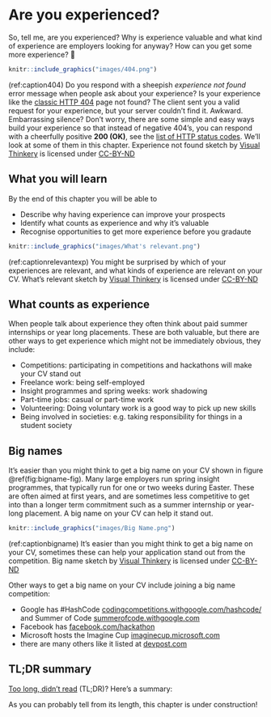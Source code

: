 # Are you experienced? {#experiencing}

So, tell me, are you experienced? Why is experience valuable and what kind of experience are employers looking for anyway? How can you get some more experience? 🤔

```r
knitr::include_graphics("images/404.png")
```

(ref:caption404) Do you respond with a sheepish *experience not found* error message when people ask about your experience? Is your experience like the [classic HTTP 404](https://en.wikipedia.org/wiki/HTTP_404) page not found? The client sent you a valid request for your experience, but your server couldn't find it. Awkward. Embarrassing silence? Don't worry, there are some simple and easy ways build your experience so that instead of negative 404's, you can respond with a cheerfully positive **200 (OK)**, see the [list of HTTP status codes](https://en.wikipedia.org/wiki/List_of_HTTP_status_codes). We'll look at some of them in this chapter. Experience not found sketch by [Visual Thinkery](https://visualthinkery.com/) is licensed under [CC-BY-ND](https://creativecommons.org/licenses/by-nd/4.0/)

## What you will learn {#ilo5}

By the end of this chapter you will be able to

* Describe why having experience can improve your prospects
* Identify what counts as experience and why it's valuable
* Recognise opportunities to get more experience before you gradaute

<!-- for quizzes see the learnr package
https://rstudio.github.io/learnr/
quiz
 -->

<!--
## internships and placements: Pros  

1. Extended interview
1. Eliminate

## Debug your experience

## internships and placements: Cons  

1. Difficult to get back into study
1. Takes longer to get your degree-->


```r
knitr::include_graphics("images/What's relevant.png")
```

(ref:captionrelevantexp) You might be surprised by which of your experiences are relevant, and what kinds of experience are relevant on your CV. What's relevant sketch by [Visual Thinkery](https://visualthinkery.com/) is licensed under [CC-BY-ND](https://creativecommons.org/licenses/by-nd/4.0/)

## What counts as experience {#counts}

When people talk about experience they often think about paid summer internships or year long placements. These are both valuable, but there are other ways to get experience which might not be immediately obvious, they include:

* Competitions: participating in competitions and hackathons will make your CV stand out
* Freelance work: being self-employed
* Insight programmes and spring weeks: work shadowing
* Part-time jobs: casual or part-time work
* Volunteering: Doing voluntary work is a good way to pick up new skills
* Being involved in societies: e.g. taking responsibility for things in a student society

## Big names {#bignames}

It's easier than you might think to get a big name on your CV shown in figure \@ref(fig:bigname-fig). Many large employers run spring insight programmes, that typically run for one or two weeks during Easter. These are often aimed at first years, and are sometimes less competitive to get into than a longer term commitment such as a summer internship or year-long placement. A big name on your CV can help it stand out.

```r
knitr::include_graphics("images/Big Name.png")
```
(ref:captionbigname) It's easier than you  might think to get a big name on your CV, sometimes these can help your application stand out from the competition. Big name sketch by [Visual Thinkery](https://visualthinkery.com) is licensed under [CC-BY-ND](https://creativecommons.org/licenses/by-nd/4.0/)

Other ways to get a big name on your CV include joining a big name competition:

*  Google has #HashCode [codingcompetitions.withgoogle.com/hashcode/](https://codingcompetitions.withgoogle.com/hashcode/) and Summer of Code [summerofcode.withgoogle.com](https://summerofcode.withgoogle.com/)
* Facebook has [facebook.com/hackathon](https://en-gb.facebook.com/hackathon)
* Microsoft hosts the Imagine Cup [imaginecup.microsoft.com](https://imaginecup.microsoft.com/)
* there are many others like it listed at [devpost.com](https://devpost.com)

<!--


## Excuses, excuses   {#excuses}

When I tell students this, I'm often given an excuses some of which are given below.


### I missed the deadline  {#deadlines}

Stuff

### I'm busy waiting  {#busywaiting}


```r
knitr::include_graphics("images/is-it-just-me.png")
```
(ref:justme) The biggest waste of time is the time spent being busy waiting, and not making a start. Starting a career by getting some experience can be a daunting project, but don't allow yourself to be held captive by irrational worries about the job market. Once you start a daunting project, you will begin to see it for what it is. The ideas will come and and you won't need to fear it anymore, you may even start to enjoy the process of figuring out what your career options you are most interested in. [New Project? Every time...](https://bryanmmathers.com/new-project-every-time/) sketch by [Visual Thinkery](https://visualthinkery.com) is licensed under [CC-BY-ND](https://creativecommons.org/licenses/by-nd/4.0/)


### I don't know what I want to do  {#noclue}  

I don't know what I want to do

### I don't have any experience  

Stuff


### I do not have the grades  

Whatever you are studying, its easy to fall into a trap of thinking that your grades aren't good enough. While there are some employers who really care about your grades, there are plenty who don't. These employers are more interested in what you're like as a person, so any projects, experience or other activities you've done that demonstrate will help you stand out against rival candidates with better grades.




### I am too busy  

Stuff


### I keep getting rejected  

Stuff


### I am overwhelmed by the choices  

Stuff


### It is too competitive  

Stuff


### All my friends have found jobs already  

```r
knitr::include_graphics("images/not-very-good-at-this.png")
```

(ref:captionnotverygood) Do you have the grades? Not all employers care about your academic grades because they're only a small part of what you have to offer as an employee. [Academic failures – got any previous?](https://bryanmmathers.com/academic-failures/) by [Visual Thinkery](https://visualthinkery.com) is licenced under [CC-BY-ND](https://creativecommons.org/licenses/by-nd/4.0/)

What have you done


### I didn't get my dream job  

didn't get graduate scheme (look at graduate jobs), missed my dream job at CERN, Google, Facebook etc.

```r
knitr::include_graphics("images/What have you done.png")
```

(ref:captionwhathaveudone) Are you experienced? What have you done? sketch by [Visual Thinkery](https://visualthinkery.com/) is licenced under [CC-BY-ND](https://creativecommons.org/licenses/by-nd/4.0/)

-->
<!--

are you experienced panellists


What was good about your placement?
What could be better about your placement ?
What advice would you give to second years looking for placements?
What was your job search strategy?
How do you cope with rejection?
How did you balance job hunting with second year coursework and exams?
What the the pros/cons of big vs small employers for placements


--?



alexandra26stefanescu26@gmail.com
simeon.tsvetankov@student.manchester.ac.uk


-->

## TL;DR summary {#tldr5}


[Too long, didn't read](https://en.wiktionary.org/wiki/too_long;_didn%27t_read) (TL;DR)? Here's a summary:

As you can probably tell from its length, this chapter is under construction!
